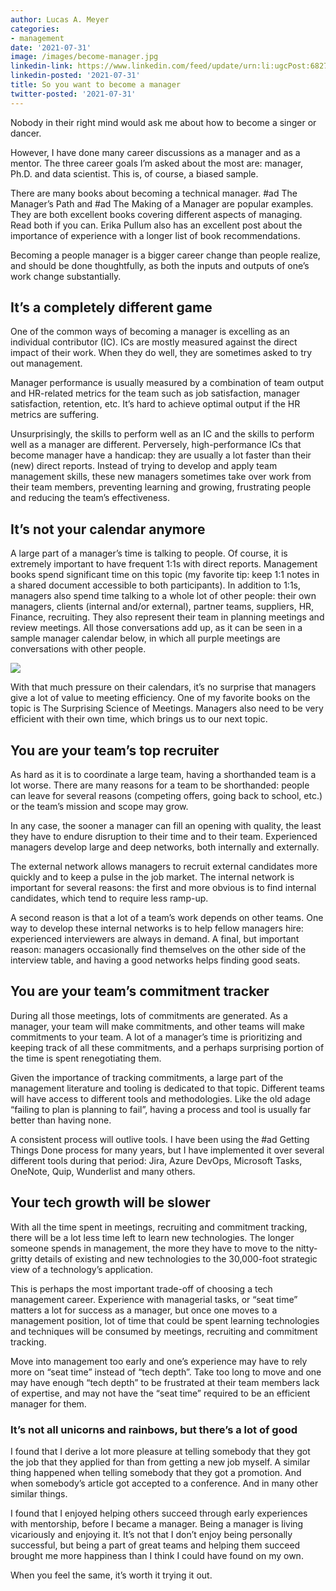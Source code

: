 ```yaml
---
author: Lucas A. Meyer
categories:
- management
date: '2021-07-31'
image: /images/become-manager.jpg
linkedin-link: https://www.linkedin.com/feed/update/urn:li:ugcPost:6827388032719695872
linkedin-posted: '2021-07-31'
title: So you want to become a manager
twitter-posted: '2021-07-31'
---
```


Nobody in their right mind would ask me about how to become a singer or dancer.

However, I have done many career discussions as a manager and as a mentor. The three career goals I'm asked about the most are: manager, Ph.D. and data scientist. This is, of course, a biased sample. 

There are many books about becoming a technical manager. #ad The Manager's Path and #ad The Making of a Manager are popular examples. They are both excellent books covering different aspects of managing. Read both if you can. Erika Pullum also has an excellent post about the importance of experience with a longer list of book recommendations.

Becoming a people manager is a bigger career change than people realize, and should be done thoughtfully, as both the inputs and outputs of one's work change substantially.

## It's a completely different game
One of the common ways of becoming a manager is excelling as an individual contributor (IC). ICs are mostly measured against the direct impact of their work. When they do well, they are sometimes asked to try out management.

Manager performance is usually measured by a combination of team output and HR-related metrics for the team such as job satisfaction, manager satisfaction, retention, etc. It's hard to achieve optimal output if the HR metrics are suffering.

Unsurprisingly, the skills to perform well as an IC and the skills to perform well as a manager are different. Perversely, high-performance ICs that become manager have a handicap: they are usually a lot faster than their (new) direct reports. Instead of trying to develop and apply team management skills, these new managers sometimes take over work from their team members, preventing learning and growing, frustrating people and reducing the team's effectiveness.

## It's not your calendar anymore

A large part of a manager's time is talking to people. Of course, it is extremely important to have frequent 1:1s with direct reports. Management books spend significant time on this topic (my favorite tip: keep 1:1 notes in a shared document accessible to both participants).
In addition to 1:1s, managers also spend time talking to a whole lot of other people: their own managers, clients (internal and/or external), partner teams, suppliers, HR, Finance, recruiting. They also represent their team in planning meetings and review meetings. All those conversations add up, as it can be seen in a sample manager calendar below, in which all purple meetings are conversations with other people.

![](/images/blurred-calendar.jpg)

With that much pressure on their calendars, it's no surprise that managers give a lot of value to meeting efficiency. One of my favorite books on the topic is The Surprising Science of Meetings. Managers also need to be very efficient with their own time, which brings us to our next topic.

## You are your team's top recruiter

As hard as it is to coordinate a large team, having a shorthanded team is a lot worse. There are many reasons for a team to be shorthanded: people can leave for several reasons (competing offers, going back to school, etc.) or the team's mission and scope may grow.

In any case, the sooner a manager can fill an opening with quality, the least they have to endure disruption to their time and to their team. Experienced managers develop large and deep networks, both internally and externally.

The external network allows managers to recruit external candidates more quickly and to keep a pulse in the job market. The internal network is important for several reasons: the first and more obvious is to find internal candidates, which tend to require less ramp-up.

A second reason is that a lot of a team's work depends on other teams. One way to develop these internal networks is to help fellow managers hire: experienced interviewers are always in demand. A final, but important reason: managers occasionally find themselves on the other side of the interview table, and having a good networks helps finding good seats.

## You are your team's commitment tracker
During all those meetings, lots of commitments are generated. As a manager, your team will make commitments, and other teams will make commitments to your team. A lot of a manager's time is prioritizing and keeping track of all these commitments, and a perhaps surprising portion of the time is spent renegotiating them.

Given the importance of tracking commitments, a large part of the management literature and tooling is dedicated to that topic. Different teams will have access to different tools and methodologies. Like the old adage "failing to plan is planning to fail", having a process and tool is usually far better than having none.

A consistent process will outlive tools. I have been using the #ad Getting Things Done process for many years, but I have implemented it over several different tools during that period: Jira, Azure DevOps, Microsoft Tasks, OneNote, Quip, Wunderlist and many others.

## Your tech growth will be slower

With all the time spent in meetings, recruiting and commitment tracking, there will be a lot less time left to learn new technologies. The longer someone spends in management, the more they have to move to the nitty-gritty details of existing and new technologies to the 30,000-foot strategic view of a technology's application.

This is perhaps the most important trade-off of choosing a tech management career. Experience with managerial tasks, or "seat time" matters a lot for success as a manager, but once one moves to a management position, lot of time that could be spent learning technologies and techniques will be consumed by meetings, recruiting and commitment tracking.

Move into management too early and one's experience may have to rely more on "seat time" instead of "tech depth". Take too long to move and one may have enough "tech depth" to be frustrated at their team members lack of expertise, and may not have the "seat time" required to be an efficient manager for them.

### It's not all unicorns and rainbows, but there's a lot of good

I found that I derive a lot more pleasure at telling somebody that they got the job that they applied for than from getting a new job myself. A similar thing happened when telling somebody that they got a promotion. And when somebody's article got accepted to a conference. And in many other similar things.

I found that I enjoyed helping others succeed through early experiences with mentorship, before I became a manager. Being a manager is living vicariously and enjoying it. It's not that I don't enjoy being personally successful, but being a part of great teams and helping them succeed brought me more happiness than I think I could have found on my own.

When you feel the same, it's worth it trying it out.



